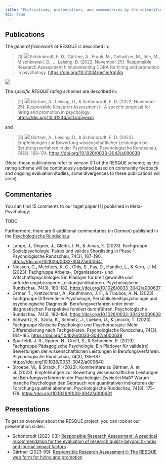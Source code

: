 ```yaml
---
title: "Publications, presentations, and commentaries by the scientific community"
toc: true
---
```


## Publications

The *general framework* of RESQUE is described in:

> [1] ![](images/OA_icon.png) Schönbrodt, F. D., Gärtner, A., Frank, M., Gollwitzer, M., Ihle, M., Mischkowski, D., … Leising, D. (2022, November 25). Responsible Research Assessment I: Implementing DORA for hiring and promotion in psychology. [https://doi.org/10.31234/osf.io/rgh5b](https://doi.org/10.31234/osf.io/rgh5b)

![](images/RESQUE_framework.png)

The *specific RESQUE rating schemes* are described in:

> [2] ![](images/OA_icon.png) Gärtner, A., Leising, D., & Schönbrodt, F. D. (2022, November 25). Responsible Research Assessment II: A specific proposal for hiring and promotion in psychology. [https://doi.org/10.31234/osf.io/5yexm](https://doi.org/10.31234/osf.io/5yexm)

and

> [3] ![](images/OA_icon.png) Gärtner, A., Leising, D., & Schönbrodt, F. D. (2023). Empfehlungen zur Bewertung wissenschaftlicher Leistungen bei Berufungsverfahren in der Psychologie. Psychologische Rundschau, 74(3), 166–174. [https://doi.org/10.1026/0033-3042/a000630](https://doi.org/10.1026/0033-3042/a000630)

(Note: these publications refer to version 0.1 of the RESQUE scheme; as the rating scheme will be continuously updated based on community feedback and ongoing evaluation studies, some divergences to these publications will arise).

## Commentaries

You can find 15 comments to our taget paper [1] published in Meta-Psychology:

TODO

Furthermore, there are 6 additional commentaries (in German) published in the [Psychologische Rundschau](https://econtent.hogrefe.com/toc/pru/74/3):

- Lange, J., Degner, J., Gleibs, I. H., & Jonas, E. (2023). Fachgruppe Sozialpsychologie: Faires und valides Shortlisting in Phase 1. Psychologische Rundschau, 74(3), 187–190. [https://doi.org/10.1026/0033-3042/a000641](https://doi.org/10.1026/0033-3042/a000641)
- Niessen, C., Melchers, K. G., Ohly, S., Fay, D., Handke, L., & Kern, U. M. (2023). Fachgruppe Arbeits-, Organisations- und Witschaftspsychologie: Ein Plädoyer für breit gewählte und anforderungsbezogene Leistungsindikatoren. Psychologische Rundschau, 74(3), 180–182. [https://doi.org/10.1026/0033-3042/a000637](https://doi.org/10.1026/0033-3042/a000637)
- Ortner, T., Kretzschmar, A., Rauthmann, J. F., & Tibubos, A. N. (2023). Fachgruppe Differentielle Psychologie, Persönlichkeitspsychologie und psychologische Diagnostik: Berufungsverfahren unter einer diagnostischen Perspektive fundiert durchführen. Psychologische Rundschau, 74(3), 182–184. [https://doi.org/10.1026/0033-3042/a000638](https://doi.org/10.1026/0033-3042/a000638)
- Schwartz, B., Szota, K., Schmitz, J., Lueken, U., & Lincoln, T. (2023). Fachgruppe Klinische Psychologie und Psychotherapie: Mehr Differenzierung nach Fachgebieten. Psychologische Rundschau, 74(3), 184–185. [https://doi.org/10.1026/0033-3042/a000639](https://doi.org/10.1026/0033-3042/a000639)
- Sparfeldt, J. R., Spörer, N., Greiff, S., & Schneider, R. (2023). Fachgruppe Pädagogische Psychologie: Ein Plädoyer für valide‍(re) Bewertungen der wissenschaftlichen Leistungen in Berufungsverfahren. Psychologische Rundschau, 74(3), 185–187. [https://doi.org/10.1026/0033-3042/a000640](https://doi.org/10.1026/0033-3042/a000640)
- Stroebe, W., & Strack, F. (2023). Kommentare zu Gärtner, A. et al. (2023). Empfehlungen zur Bewertung wissenschaftlicher Leistungen bei Berufungsverfahren in der Psychologie: Zweierlei Maß? Warum manche Psychologen den Gebrauch von quantitativen Indikatoren der Forschungsqualität ablehnen. Psychologische Rundschau, 74(3), 175–179. [https://doi.org/10.1026/0033-3042/a000631](https://doi.org/10.1026/0033-3042/a000631)


## Presentations

To get an overview about the RESQUE project, you can look at our presentation slides:

- Schönbrodt (2023-03): [Responsible Research Assessment: A practical recommendation for the evaluation of research quality beyond h-index and journal impact factors](./presentations/Schoenbrodt-2023-03-Responsible_Research_Assessment.pdf)
- Gärtner (2023-09): [Responsible Research Assessment II: The RESQUE web form for hiring and promotion](./presentations/Gaertner-2023-09-Responsible_Research_Assessment_II.pdf)

